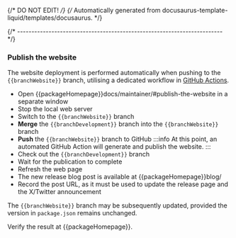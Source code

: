 {/* DO NOT EDIT! */}
{/* Automatically generated from docusaurus-template-liquid/templates/docusaurus. */}

{/* ------------------------------------------------------------------------ */}

### Publish the website

The website deployment is performed automatically when pushing to the
`{{branchWebsite}}` branch, utilising a dedicated workflow in
[GitHub Actions](https://github.com/{{githubProjectOrganization}}/{{githubProjectName}}/actions/workflows/publish-github-pages.yml).

- Open {{packageHomepage}}docs/maintainer/#publish-the-website in a separate window
- Stop the local web server
- Switch to the `{{branchWebsite}}` branch
- **Merge** the `{{branchDevelopment}}` branch into the `{{branchWebsite}}` branch
- **Push** the `{{branchWebsite}}` branch to GitHub
  :::info
  At this point, an automated GitHub Action will generate and publish the website.
  :::
- Check out the `{{branchDevelopment}}` branch
- Wait for the publication to complete
- Refresh the web page
- The new release blog post is available
at {{packageHomepage}}blog/
- Record the post URL, as it must be used to update the release page
and the X/Twitter announcement

The `{{branchWebsite}}` branch may be subsequently updated, provided the
version in `package.json` remains unchanged.

Verify the result at {{packageHomepage}}.
